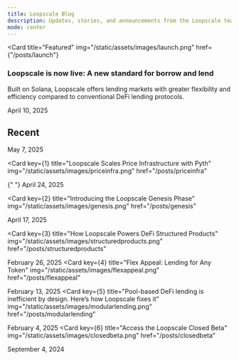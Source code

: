 ```yaml
---
title: Loopscale Blog
description: Updates, stories, and announcements from the Loopscale team
mode: center
---
```


<Card
  title="Featured"
  img="/static/assets/images/launch.png"
  href={"/posts/launch"}
>
  <div className="featured-content">
    <h3 className="featured-title" id="featured-p">
      Loopscale is now live: A new standard for borrow and lend
    </h3>
    <p className="featured-description" id="featured-p">
      Built on Solana, Loopscale offers lending markets with greater flexibility
      and efficiency compared to conventional DeFi lending protocols.
    </p>
    <p className="featured-date" id="featured-p">
      April 10, 2025
    </p>
  </div>
</Card>

## Recent

<CardGroup cols={2}>
<Card key={0} title="Post-Mortem: PT Collateral Pricing Incident" img="/static/assets/images/postmortem.png" href="/posts/postmortem"> May 7, 2025</Card>

<Card
  key={1}
  title="Loopscale Scales Price Infrastructure with Pyth"
  img="/static/assets/images/priceinfra.png"
  href="/posts/priceinfra"
>
  {" "}
  April 24, 2025
</Card>

<Card
  key={2}
  title="Introducing the Loopscale Genesis Phase"
  img="/static/assets/images/genesis.png"
  href="/posts/genesis"
>
  April 17, 2025
</Card>

<Card
  key={3}
  title="How Loopscale Powers DeFi Structured Products"
  img="/static/assets/images/structuredproducts.png"
  href="/posts/structuredproducts"
>
  February 26, 2025
</Card>
<Card
  key={4}
  title="Flex Appeal: Lending for Any Token"
  img="/static/assets/images/flexappeal.png"
  href="/posts/flexappeal"
>
  February 13, 2025
</Card>
<Card
  key={5}
  title="Pool-based DeFi lending is inefficient by design. Here’s how Loopscale fixes it"
  img="/static/assets/images/modularlending.png"
  href="/posts/modularlending"
>
  February 4, 2025
</Card>
<Card
  key={6}
  title="Access the Loopscale Closed Beta"
  img="/static/assets/images/closedbeta.png"
  href="/posts/closedbeta"
>
  September 4, 2024
</Card>

</CardGroup>
